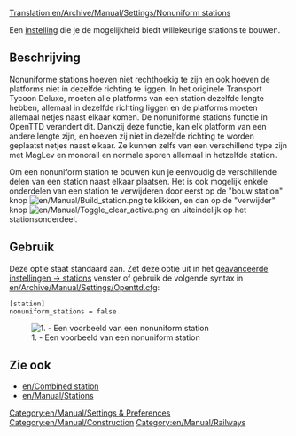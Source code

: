 [[Translation:en/Archive/Manual/Settings/Nonuniform stations]]

Een [[nl/Archive/Manual/Settings/Geavanceerde instellingen|instelling]] die je de mogelijkheid biedt willekeurige stations te bouwen.

== Beschrijving ==
Nonuniforme stations hoeven niet rechthoekig te zijn en ook hoeven de platforms niet in dezelfde richting te liggen.
In het originele Transport Tycoon Deluxe, moeten alle platforms van een station dezelfde lengte hebben, allemaal in dezelfde richting liggen en de platforms moeten allemaal netjes naast elkaar komen.
De nonuniforme stations functie in OpenTTD verandert dit. Dankzij deze functie, kan elk platform van een andere lengte zijn, en hoeven zij niet in dezelfde richting te worden geplaatst netjes naast elkaar. Ze kunnen zelfs van een verschillend type zijn met MagLev en monorail en normale sporen allemaal in hetzelfde station.

Om een nonuniform station te bouwen kun je eenvoudig de verschillende delen van een station naast elkaar plaatsen. Het is ook mogelijk enkele onderdelen van een station te verwijderen door eerst op de "bouw station" knop [[File:en/Manual/Build station.png]] te klikken, en dan op de "verwijder" knop [[File:en/Manual/Toggle clear active.png]] en uiteindelijk op het stationsonderdeel.

== Gebruik ==
Deze optie staat standaard aan. Zet deze optie uit in het [[en/Archive/Manual/Settings/Advanced Settings/Stations#nonuniform-stations|geavanceerde instellingen -> stations]] venster of gebruik de volgende syntax in [[en/Archive/Manual/Settings/Openttd.cfg]]:
<pre>[station]
nonuniform_stations = false</pre>
[[File:en/Archive/Manual/Settings/Nonuniform.png|center|frame|1. - Een voorbeeld van een nonuniform station]]

== Zie ook ==

* [[en/Combined station]]
* [[en/Manual/Stations]]

[[Category:en/Manual/Settings & Preferences]]
[[Category:en/Manual/Construction]]
[[Category:en/Manual/Railways]]